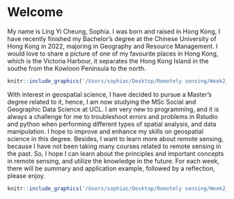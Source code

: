 # Welcome {.unnumbered}

My name is Ling Yi Cheung, Sophia. I was born and raised in Hong Kong, I have recently finished my Bachelor's degree at the Chinese University of Hong Kong in 2022, majoring in Geography and Resource Management. I would love to share a picture of one of my favourite places in Hong Kong, which is the Victoria Harbour, it separates the Hong Kong Island in the southe from the Kowloon Peninsula to the north.

```r
knitr::include_graphics('/Users/sophiac/Desktop/Remotely sensing/Week2_quarto/Week2_Quarto/figures/Hong-Kong.jpeg')
```

With interest in geospatial science, I have decided to pursue a Master's degree related to it, hence, I am now studying the MSc Social and Geographic Data Science at UCL. I am very new to programming, and it is always a challenge for me to troubleshoot errors and problems in Rstudio and python when performing different types of spatial analysis, and data manipulation. I hope to improve and enhance my skills on geospatial science in this degree. Besides, I want to learn more about remote sensing, because I have not been taking many courses related to remote sensing in the past. So, I hope I can learn about the principles and important concepts in remote sensing, and utilize the knowledge in the future. For each week, there will be summary and application example, followed by a reflection, please enjoy.

```r
knitr::include_graphics('/Users/sophiac/Desktop/Remotely sensing/Week2_quarto/Week2_Quarto/figures/hk.jpeg')

```
